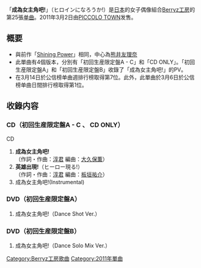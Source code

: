 {{unreferenced|time=2011-07-31T09:53:59+00:00}}
{{Infobox Single
| Name           = 成為女主角吧!
| Cover          = HeroineReg.jpg
| Artist         = [[Berryz工房|Berryz工房]]
| Album          = [[⑦_Berryz_TIMES|⑦ Berryz TIMES]]
| A-side         = 成為女主角吧!
| B-side         = 英雄出現!
| Released       = 2011年3月2日
| Format         = [[单曲|单曲]]
| Recorded       = 2011年<br/>{{JPN}}
| Genre          = [[J-POP|J-POP]]
| Lenght         =
| Label          = [[PICCOLO_TOWN|PICCOLO TOWN]]
| Writer         = [[淳君|淳君]]
| Producer       = [[淳君|淳君]]
| Certification  = 
| Chart position = * 週間最高排名第7位<small>（[[Oricon公信榜|Oricon]]）</small> 
* 最高1位
| Last single    = [[Shining_Power|Shining Power]]<br/>（2010年）
| This single    = '''成為女主角吧!'''<br/>（2011年）
| Next single    = [[愛的子彈|愛的子彈]]<br/>（2011年）
}}

「'''成為女主角吧!'''」（ヒロインになろうか!）是[[日本|日本]]的女子偶像組合[[Berryz工房|Berryz工房]]的第25張[[单曲|单曲]]。2011年3月2日由[[PICCOLO_TOWN|PICCOLO TOWN]]发售。

== 概要 ==
* 與前作「[[Shining_Power|Shining Power]]」相同，中心為[[熊井友理奈|熊井友理奈]]
* 此單曲有4個版本，分別有「初回生産限定盤A - C」和「CD ONLY」。「初回生産限定盤A」和「初回生産限定盤B」收錄了「成為女主角吧!」的PV。
* 在3月14日於公信榜单曲週排行榜取得第7位。此外，此單曲於3月6日於公信榜单曲日間排行榜取得第1位。

== 收錄内容 ==
===CD（初回生産限定盤A - C 、 CD ONLY）===
;CD
# '''成為女主角吧!'''<br/>（作詞・作曲：[[淳君|淳君]] 編曲：[[大久保薫|大久保薫]]）
# '''英雄出現!'''（ヒーロー現る!）<br/>（作詞・作曲：[[淳君|淳君]]  編曲：[[板垣祐介|板垣祐介]]）
# 成為女主角吧!(Instrumental)

===DVD（初回生産限定盤A）===
# 成為女主角吧!（Dance Shot Ver.）

===DVD（初回生産限定盤B）===
# 成為女主角吧!（Dance Solo Mix Ver.）


{{Berryz工房}}

{{DEFAULTSORT:Heroine ni Narou ka!}}
[[Category:Berryz工房歌曲|Category:Berryz工房歌曲]]
[[Category:2011年單曲|Category:2011年單曲]]